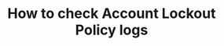 ---
title: How to check Account Lockout Policy logs
description: This guide walks you through checking the logs generated by Account Lockout Policy.
meta_tags: account management, security, brute force attacks, Azion Account Lockout Policy
namespace: docs_guides_account_lockout_policy_logs
permalink: /documentation/products/guides/account-lockout-policy-logs/
---